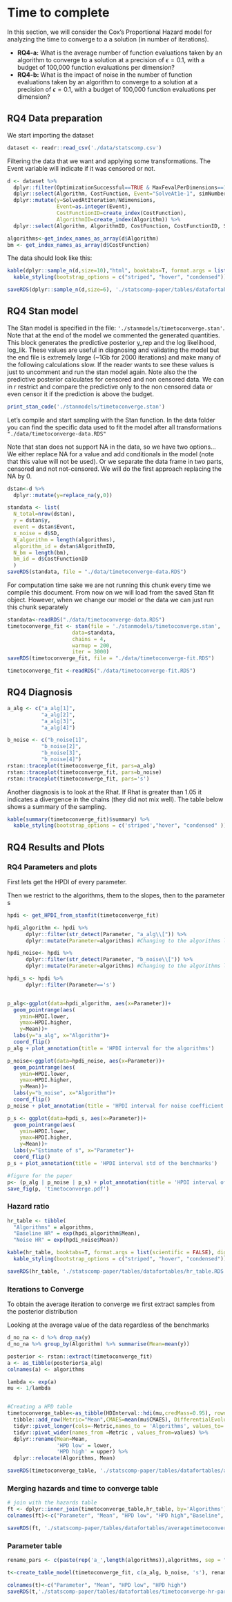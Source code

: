 # Time to complete

In this section, we will consider the Cox's Proportional Hazard model for analyzing the time to converge to a a solution (in number of iterations).

* **RQ4-a:**  What is the average number of function evaluations taken by an algorithm to converge to a solution at a precision of $\epsilon=0.1$, with a budget of 100,000 function evaluations per dimension?
* **RQ4-b:** What is the impact of noise in the number of function evaluations taken by an algorithm to converge to a solution at a precision of $\epsilon=0.1$, with a budget of 100,000 function evaluations per dimension?

## RQ4 Data preparation

We start importing the dataset

```r
dataset <- readr::read_csv('./data/statscomp.csv')
```

Filtering the data that we want and applying some transformations. The Event variable will indicate if it was censored or not.
```r
d <- dataset %>% 
  dplyr::filter(OptimizationSuccessful==TRUE & MaxFevalPerDimensions==100000 & (Algorithm=="PSO"|Algorithm=="CMAES"|Algorithm=="DifferentialEvolution"|Algorithm=="RandomSearch2")) %>% 
  dplyr::select(Algorithm, CostFunction, Event="SolveAt1e-1", simNumber, Ndimensions, SD, SolvedAtIteration="SolveEarlierAt1e-1") %>% 
  dplyr::mutate(y=SolvedAtIteration/Ndimensions,
                Event=as.integer(Event),
                CostFunctionID=create_index(CostFunction),
                AlgorithmID=create_index(Algorithm)) %>% 
  dplyr::select(Algorithm, AlgorithmID, CostFunction, CostFunctionID, SD, Event, y,-simNumber,-SolvedAtIteration, -Ndimensions)

algorithms<-get_index_names_as_array(d$Algorithm)
bm <- get_index_names_as_array(d$CostFunction)
```

The data should look like this:
```r
kable(dplyr::sample_n(d,size=10),"html", booktabs=T, format.args = list(scientific = FALSE), digits = 3) %>% 
  kable_styling(bootstrap_options = c("striped", "hover", "condensed"))
```


```r
saveRDS(dplyr::sample_n(d,size=6), './statscomp-paper/tables/datafortables/timetoconvergedata.RDS')
```

## RQ4 Stan model

The Stan model is specified in the file: `'./stanmodels/timetoconverge.stan'`. Note that at the end of the model we commented the generated quantities. This block generates the predictive posterior y_rep and the log likelihood, log_lik. These values are useful in diagnosing and validating the model but the end file is extremely large (~1Gb for 2000 iterations) and make many of the following calculations slow. If the reader wants to see these values is just to uncomment and run the stan model again. Note also the the predictive posterior calculates for censored and non censored data. We can in r restrict and compare the predictive only to the non censored data or even censor it if the prediction is above the budget.

```r
print_stan_code('./stanmodels/timetoconverge.stan')
```

Let's compile and start sampling with the Stan function. In the data folder you can find the specific data used to fit the model after all transformations `"./data/timetoconverge-data.RDS"`

Note that stan does not support NA in the data, so we have two options... We either replace NA for a value and add conditionals in the model (note that this value will not be used). Or we separate the data frame in two parts, censored and not not-censored. We will do the first approach replacing the NA by 0.

```r
dstan<-d %>% 
  dplyr::mutate(y=replace_na(y,0))

standata <- list(
  N_total=nrow(dstan),
  y = dstan$y,
  event = dstan$Event,
  x_noise = d$SD,
  N_algorithm = length(algorithms),
  algorithm_id = dstan$AlgorithmID,
  N_bm = length(bm),
  bm_id = d$CostFunctionID
  )
saveRDS(standata, file = "./data/timetoconverge-data.RDS")
```

For computation time sake we are not running this chunk every time we compile this document. From now on we will load from the saved Stan fit object. However, when we change our model or the data we can just run this chunk separately

```r
standata<-readRDS("./data/timetoconverge-data.RDS")
timetoconverge_fit <- stan(file = './stanmodels/timetoconverge.stan',
                     data=standata,
                     chains = 4,
                     warmup = 200,
                     iter = 3000)
saveRDS(timetoconverge_fit, file = "./data/timetoconverge-fit.RDS")
```

```r
timetoconverge_fit <-readRDS("./data/timetoconverge-fit.RDS")
```


## RQ4 Diagnosis

```r
a_alg <- c("a_alg[1]",
           "a_alg[2]",
           "a_alg[3]",
           "a_alg[4]")

b_noise <- c("b_noise[1]",
           "b_noise[2]",
           "b_noise[3]",
           "b_noise[4]")
rstan::traceplot(timetoconverge_fit, pars=a_alg)
rstan::traceplot(timetoconverge_fit, pars=b_noise)
rstan::traceplot(timetoconverge_fit, pars='s')
```


Another diagnosis is to look at the Rhat. If Rhat is greater than 1.05 it indicates a divergence in the chains (they did not mix well). The table below shows a summary of the sampling.
```r
kable(summary(timetoconverge_fit)$summary) %>% 
  kable_styling(bootstrap_options = c('striped',"hover", "condensed" ))
```

## RQ4 Results and Plots

### RQ4 Parameters and plots

First lets get the HPDI of every parameter. 

Then we restrict to the algorithms, them to the slopes, then to the parameter s
```r
hpdi <- get_HPDI_from_stanfit(timetoconverge_fit)

hpdi_algorithm <- hpdi %>% 
      dplyr::filter(str_detect(Parameter, "a_alg\\[")) %>%
      dplyr::mutate(Parameter=algorithms) #Changing to the algorithms labels

hpdi_noise<- hpdi %>% 
      dplyr::filter(str_detect(Parameter, "b_noise\\[")) %>%
      dplyr::mutate(Parameter=algorithms) #Changing to the algorithms labels

hpdi_s <- hpdi %>% 
      dplyr::filter(Parameter=='s')


p_alg<-ggplot(data=hpdi_algorithm, aes(x=Parameter))+
  geom_pointrange(aes(
    ymin=HPDI.lower, 
    ymax=HPDI.higher, 
    y=Mean))+
  labs(y="a_alg", x="Algorithm")+
  coord_flip()
p_alg + plot_annotation(title = 'HPDI interval for the algorithms')

p_noise<-ggplot(data=hpdi_noise, aes(x=Parameter))+
  geom_pointrange(aes(
    ymin=HPDI.lower, 
    ymax=HPDI.higher, 
    y=Mean))+
  labs(y="b_noise", x="Algorithm")+
  coord_flip()
p_noise + plot_annotation(title = 'HPDI interval for noise coefficient')

p_s <- ggplot(data=hpdi_s, aes(x=Parameter))+
  geom_pointrange(aes(
    ymin=HPDI.lower, 
    ymax=HPDI.higher, 
    y=Mean))+
  labs(y="Estimate of s", x="Parameter")+
  coord_flip()
p_s + plot_annotation(title = 'HPDI interval std of the benchmarks')
```


```r
#figure for the paper
p<- (p_alg | p_noise | p_s) + plot_annotation(title = 'HPDI interval of the parameters')
save_fig(p, 'timetoconverge.pdf')
```

### Hazard ratio

```r
hr_table <- tibble(
  "Algorithms" = algorithms,
  "Baseline HR" = exp(hpdi_algorithm$Mean),
  "Noise HR" = exp(hpdi_noise$Mean))

kable(hr_table, booktabs=T, format.args = list(scientific = FALSE), digits = 3) %>% 
  kable_styling(bootstrap_options = c("striped", "hover", "condensed"))
```

```r
saveRDS(hr_table, './statscomp-paper/tables/datafortables/hr_table.RDS')
```



### Iterations to Converge

To obtain the average iteration to converge we first extract samples from the posterior distribution

Looking at the average value of the data regardless of the benchmarks
```r
d_no_na <- d %>% drop_na(y)
d_no_na %>% group_by(Algorithm) %>% summarise(Mean=mean(y))
```


```r
posterior <- rstan::extract(timetoconverge_fit)
a <- as_tibble(posterior$a_alg)
colnames(a) <- algorithms

lambda <- exp(a)
mu <- 1/lambda


#Creating a HPD table
timetoconverge_table<-as_tibble(HDInterval::hdi(mu,credMass=0.95), rownames = "Metric") %>%
  tibble::add_row(Metric="Mean",CMAES=mean(mu$CMAES), DifferentialEvolution=mean(mu$DifferentialEvolution), PSO=mean(mu$PSO), RandomSearch2=mean(mu$RandomSearch2)) %>% 
  tidyr::pivot_longer(cols=-Metric,names_to = 'Algorithms', values_to='values') %>% 
  tidyr::pivot_wider(names_from =Metric , values_from=values) %>% 
  dplyr::rename(Mean=Mean,
                'HPD low' = lower,
                'HPD high' = upper) %>% 
  dplyr::relocate(Algorithms, Mean)

saveRDS(timetoconverge_table, './statscomp-paper/tables/datafortables/averagetimetoconverge.RDS')
```

### Merging hazards and time to converge table

```r

# join with the hazards table
ft <- dplyr::inner_join(timetoconverge_table,hr_table, by='Algorithms')
colnames(ft)<-c("Parameter", "Mean", "HPD low", "HPD high","Baseline", "Noise")

saveRDS(ft, './statscomp-paper/tables/datafortables/averagetimetoconverge_hr_table.RDS')

```

### Parameter table

```r
rename_pars <- c(paste(rep('a_',length(algorithms)),algorithms, sep = ""), paste(rep('b_',length(algorithms)),algorithms, sep = ""),'s')

t<-create_table_model(timetoconverge_fit, c(a_alg, b_noise, 's'), rename_pars)

colnames(t)<-c("Parameter", "Mean", "HPD low", "HPD high")
saveRDS(t,'./statscomp-paper/tables/datafortables/timetoconverge-hr-par-table.RDS')
```
